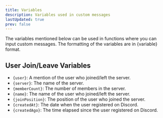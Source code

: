 ```yaml
---
title: Variables
description: Variables used in custom messages
lastUpdated: true
prev: false
---
```

The variables mentioned below can be used in functions where you can input custom messages.
The formatting of the variables are in \{variable} format.

## User Join/Leave Variables
- `{user}`: A mention of the user who joined/left the server.
- `{server}`: The name of the server.
- `{memberCount}`: The number of members in the server.
- `{name}`: The name of the user who joined/left the server.
- `{joinPosition}`: The position of the user who joined the server.
- `{createdAt}`: The date when the user registered on Discord.
- `{createdAgo}`: The time elapsed since the user registered on Discord.